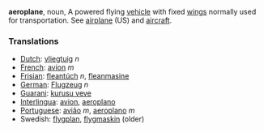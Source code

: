 '''aeroplane''', noun, A powered flying [[vehicle]] with fixed [[wing]]s normally used for transportation. See [[airplane]] (US) and [[aircraft]].


===Translations===
*[[Dutch]]: [[vliegtuig]] ''n''
*[[French]]: [[avion]] ''m''
*[[Frisian]]: [[fleantúch]] ''n'', [[fleanmasine]]
*[[German]]: [[Flugzeug]] ''n''
*[[Guarani]]: [[kurusu veve]]
*[[Interlingua]]: [[avion]], [[aeroplano]]
*[[Portuguese]]: [[avião]] ''m'', [[aeroplano]] ''m''
*Swedish: [[flygplan]], [[flygmaskin]] (older)